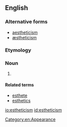 ==English==
{{wikipedia}}

===Alternative forms===
* [[aestheticism]]
* [[æstheticism]]

===Etymology===
{{suffix|esthetic|ism|lang=en}}

===Noun===
{{en-noun}}

# {{context|American spelling|lang=en}} {{alternative spelling of|aestheticism}}

====Related terms====
* [[esthete]]
* [[esthetics]]

[[io:estheticism]]
[[id:estheticism]]
[[Category:en:Appearance]]